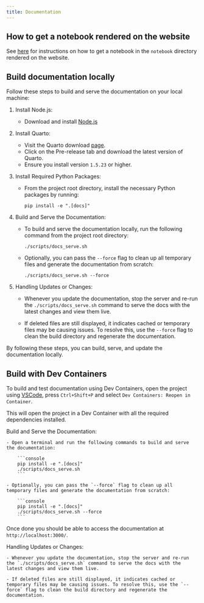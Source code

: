 ```yaml
---
title: Documentation
---
```


## How to get a notebook rendered on the website

See [here](https://github.com/ag2ai/ag2/blob/main/notebook/contributing.md#how-to-get-a-notebook-displayed-on-the-website) for instructions on how to get a notebook in the `notebook` directory rendered on the website.

## Build documentation locally

Follow these steps to build and serve the documentation on your local machine:

1. Install Node.js:
    - Download and install [Node.js](https://nodejs.org/en/download/)

2.  Install Quarto:
    - Visit the Quarto download [page](https://quarto.org/docs/download/).
    - Click on the Pre-release tab and download the latest version of Quarto.
    - Ensure you install version `1.5.23` or higher.

3. Install Required Python Packages:
    - From the project root directory, install the necessary Python packages by running:

        ```console
        pip install -e ".[docs]"
        ```

4. Build and Serve the Documentation:

    - To build and serve the documentation locally, run the following command from the project root directory:

        ```console
        ./scripts/docs_serve.sh
        ```

    - Optionally, you can pass the `--force` flag to clean up all temporary files and generate the documentation from scratch:

        ```console
        ./scripts/docs_serve.sh --force
        ```

5. Handling Updates or Changes:

    - Whenever you update the documentation, stop the server and re-run the `./scripts/docs_serve.sh` command to serve the docs with the latest changes and view them live.

    - If deleted files are still displayed, it indicates cached or temporary files may be causing issues. To resolve this, use the `--force` flag to clean the build directory and regenerate the documentation.

By following these steps, you can build, serve, and update the documentation locally.

## Build with Dev Containers

To build and test documentation using Dev Containers, open the project using [VSCode](https://code.visualstudio.com/), press `Ctrl+Shift+P` and select `Dev Containers: Reopen in Container`.

This will open the project in a Dev Container with all the required dependencies installed.

Build and Serve the Documentation:

    - Open a terminal and run the following commands to build and serve the documentation:

        ```console
        pip install -e ".[docs]"
        ./scripts/docs_serve.sh
        ```

    - Optionally, you can pass the `--force` flag to clean up all temporary files and generate the documentation from scratch:

        ```console
        pip install -e ".[docs]"
        ./scripts/docs_serve.sh --force
        ```

Once done you should be able to access the documentation at `http://localhost:3000/`.

Handling Updates or Changes:

    - Whenever you update the documentation, stop the server and re-run the `./scripts/docs_serve.sh` command to serve the docs with the latest changes and view them live.

    - If deleted files are still displayed, it indicates cached or temporary files may be causing issues. To resolve this, use the `--force` flag to clean the build directory and regenerate the documentation.
